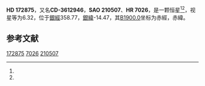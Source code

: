 {{Starbox begin
| name = HD 172875
}}
{{Starbox observe
| epoch = [[J2000.0|J2000.0]]
| constell = {{星座名待查}}<ref name=SIMBAD>{{cite web
 | url=http://simbad.u-strasbg.fr/simbad/sim-id?Ident=HR+7026
 | title =Pulsating variable Star
 | publisher=Centre de Données astronomiques de Strasbourg
 | work=SIMBAD
 | accessdate=2012-07-13}}</ref><ref name=DATA>{{cite web
 | url=http://vizier.u-strasbg.fr/viz-bin/VizieR-5?-out.add=.&-source=5050&-corr=PK=HR&-out.max=9999&HR=7026
 | title=VizieR Detailed Page
 | accessdate=2012-07-13
 | archive-date=2016-03-05
 | archive-url=https://web.archive.org/web/20160305005036/http://vizier.u-strasbg.fr/viz-bin/VizieR-5?-out.add=.&-source=5050&-corr=PK=HR&-out.max=9999&HR=7026
 | dead-url=no
 }}</ref>
| 星官 = 
| ra = {{RA|18|44|7.7}}<ref name=SIMBAD /><ref name=DATA />
| dec = {{DEC|-36|43|7}}<ref name=SIMBAD /><ref name=DATA />
| appmag_v = 6.32<ref name=SIMBAD /><ref name=DATA />
}}
{{Starbox character
| class = K0III<ref name=SIMBAD /><ref name=DATA />
| b-v = 0.98<ref name=SIMBAD /><ref name=DATA />
| u-b = <ref name=SIMBAD /><ref name=DATA />
| r-i = <ref name=SIMBAD /><ref name=DATA />
| variable = 
}}
{{Starbox astrometry
| radial_v = 
| prop_mo_ra = -28
| parallax = 
| p_error = 
}}
{{Starbox catalog
| names =CD-3612946，[[SAO星表|SAO]] 210507，[[HD星表|HD]] 172875，[[HR星表|HR]] 7026}}
{{Starbox reference |Simbad=HR+7026}}
{{Starbox end}}

'''HD 172875'''，又名'''CD-3612946'''，'''SAO 210507'''、'''HR 7026'''，是一颗恒星<ref name=SIMBAD /><ref name=DATA />，视星等为6.32，位于[[銀道座標系|銀經]]358.77，[[銀道座標系|銀緯]]-14.47，其[[B1900.0|B1900.0]]坐标为赤經{{RA|18|37|22}}，赤緯{{DEC|-36|-14.47|56}}。

== 参考文献 ==
{{reflist}}

{{star-stub}}

[[Category:HD和HDE天體|172875]]
[[Category:HR天體|7026]]
[[Category:SAO天體|210507]]